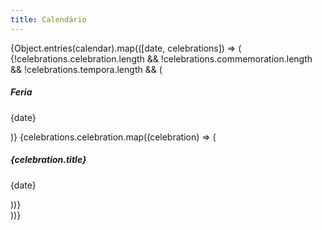 ```yaml
---
title: Calendário
---
```







<div>
  {Object.entries(calendar).map(([date, celebrations]) => (
    <div key={date}>
      {!celebrations.celebration.length &&
        !celebrations.commemoration.length &&
        !celebrations.tempora.length && (
          <Card>
            <h5>Feria</h5>
            <p>{date}</p>
          </Card>
        )}
      {celebrations.celebration.map((celebration) => (
        <Card key={celebration.id}>
          <h5>{celebration.title}</h5>
          <p>{date}</p>
        </Card>
      ))}
    </div>
  ))}
</div>
